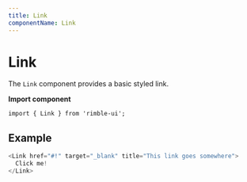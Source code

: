 ```yaml
---
title: Link
componentName: Link
---
```



# Link

The `Link` component provides a basic styled link.

**Import component**

```lang=jsx
import { Link } from 'rimble-ui';
```

## Example

```js is=react-live
<Link href="#!" target="_blank" title="This link goes somewhere">
  Click me!
</Link>
```
